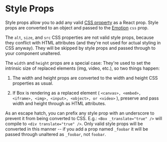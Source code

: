
<Meta title="Design System/Box/Style Props" />

# Style Props

Style props allow you to add any valid [CSS property](https://developer.mozilla.org/en-US/docs/Web/CSS/Reference#a) as a React prop.
Style props are converted to an object and passed to the [Emotion](https://emotion.sh/docs/css-prop) `css` prop.

The `alt`, `size`, and `src` CSS properties are not valid style props, because they conflict with HTML attributes (and they're not used for actual styling in CSS anyway). They will be skipped by style props and passed through to your component
unaltered.

The `width` and `height` props are a special case: They're used to set the
intrinsic size of replaced elements (img, video, etc.), so two things
happen:

1. The width and height props are converted to the width and height CSS
   properties as usual.

2. If Box is rendering as a replaced element (
   `<canvas>, <embed>, <iframe>, <img>, <input>, <object>, or <video>`
   ), preserve and pass width and height through as HTML attributes.

As an escape hatch, you can prefix any style prop with an underscore
to prevent it from being converted to CSS. E.g.:
`<Box _translate="true" />` will compile to
`<div translate="true" />`. Only valid style props will be converted in this manner -- if you add a prop named `_foobar` it will be passed through unaltered as `_foobar`, not `foobar`.
